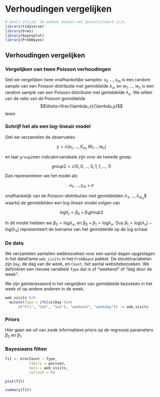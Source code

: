# Verhoudingen vergelijken

```r
# Zoals altijd: de pakket moeten wel geïnstalleerd zijn.
library(tidyverse)
library(brms)
library(bayesplot)
library(ProbBayes)
```

## Verhoudingen vergelijken

### Vergelijken van twee Poisson verhoudingen

Stel we vergelijken twee onafhankelijke samples: $x_1,...,x_m$ is een random sample van een Poisson distributie met gemiddelde $\lambda_x$, en $w_1,...,w_n$ is een random sample van een Poisson distributie met gemiddelde $\lambda_y$. We willen van de ratio van de Poisson gemiddelde $$\theta=\frac{\lambda_x}{\lambda_y}$$ leren

### Schrijf het als een log-lineair model

Stel we verzamelen de observaties

$$y=c(x_1, ...,X_m,W_1...,w_n)$$

en laat `group2`een indicatorvariabele zijn voor de tweede groep.

$$group2=c(0,0,...,0,1,1,...,1)$$

Dan representeren we het model als

$$u_1,...,y_m+n$$

onafhankelijk van de Poisson-distributies met gemiddelden $\lambda_1,..., \lambda_m_n$\$ waarbij de gemiddelden een log-lineair model volgen van

$$log\lambda_j=\beta_0 + \beta_1group2$$

In dit model hebben we $\beta_0=log\lambda_x$, en $\beta_0+\beta_1=log\lambda_y$. Dus $\beta_1=log(\lambda_y)-log(\lambda_x)$ representeert de toename van het gemiddelde op de log schaal.

### De data

We verzamelen aantallen webbezoeken voor een aantal dagen opgeslagen in het dataframe `web_visits` in het `ProbBayes` pakket. De sleutelvariabelen zijn `Day`, de dag van de week, en `Count`, het aantal websitebezoeken. We definiëren een nieuwe variabele `Type` dat is of "weekend" of "dag door de week".

We zijn geïnteresseerd in het vergelijken van gemiddelde bezoeken in het week of op andere anderen in de week.

```r
web_visits %>% 
  mutate(Type = ifelse(Day %in% 
      c("Fri", "Sat", "Sun"), "weekend", "weekday")) -> web_visits
```

### Priors

Hier gaan we uit van zwak informatieve priors op de regressie parameters $\beta_0$ en $\beta_1$.

### Bayesiaans fitten

```r
fit <- brm(Count ~ Type,
           family = poisson,
           data = web_visits,
           refresh = 0)
```

```r
plot(fit)
```

```r
summary(fit)
```
